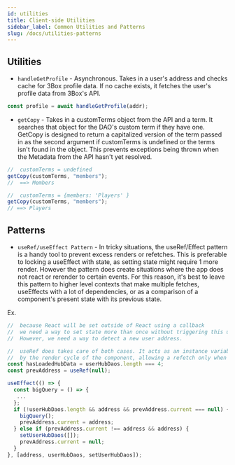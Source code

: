 ```yaml
---
id: utilities
title: Client-side Utilities
sidebar_label: Common Utilities and Patterns
slug: /docs/utilities-patterns
---
```


## Utilities

- `handleGetProfile` - Asynchronous. Takes in a user's address and checks cache for 3Box profile data. If no cache exists, it fetches the user's profile data from 3Box's API.

```js
const profile = await handleGetProfile(addr);
```

- `getCopy` - Takes in a customTerms object from the API and a term. It searches that object for the DAO's custom term if they have one. GetCopy is designed to return a capitalized version of the term passed in as the second argument if customTerms is undefined or the terms isn't found in the object. This prevents exceptions being thrown when the Metadata from the API hasn't yet resolved.

```js
//  customTerms = undefined
getCopy(customTerms, "members");
//  ==> Members

//  customTerms = {members: 'Players' }
getCopy(customTerms, "members");
// ==> Players
```

## Patterns

- `useRef/useEffect Pattern` - In tricky situations, the useRef/Effect pattern is a handy tool to prevent excess renders or refetches. This is preferable to locking a useEffect with state, as setting state might require 1 more render. However the pattern does create situations where the app does not react or rerender to certain events. For this reason, it's best to leave this pattern to higher level contexts that make multiple fetches, useEffects with a lot of dependencies, or as a comparison of a component's present state with its previous state.

Ex.

```js
//  because React will be set outside of React using a callback
//  we need a way to set state more than once without triggering this useEffect
//  However, we need a way to detect a new user address.

//  useRef does takes care of both cases. It acts as an instance variable that is unaffacted
//  by the render cycle of the component, allowing a refetch only when it absolutely needs to.
const hasLoadedHubData = userHubDaos.length === 4;
const prevAddress = useRef(null);

useEffect(() => {
  const bigQuery = () => {
   ...
  };
  if (!userHubDaos.length && address && prevAddress.current === null) {
    bigQuery();
    prevAddress.current = address;
  } else if (prevAddress.current !== address && address) {
    setUserHubDaos([]);
    prevAddress.current = null;
  }
}, [address, userHubDaos, setUserHubDaos]);
```
